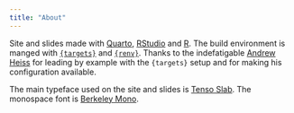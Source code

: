 ```yaml
---
title: "About"
---
```


Site and slides made with [Quarto](https://quarto.org), [RStudio](https://posit.co/downloads/) and [R](https://www.r-project.org). The build environment is manged with [`{targets}`](https://books.ropensci.org/targets/) and [`{renv}`](https://rstudio.github.io/renv/index.html). Thanks to the indefatigable [Andrew Heiss](https://www.andrewheiss.com) for leading by example with the `{targets}` setup and for making his configuration available. 

The main typeface used on the site and slides is [Tenso Slab](https://www.fontspring.com/fonts/exljbris/tenso-slab). The monospace font is [Berkeley Mono](https://berkeleygraphics.com/typefaces/berkeley-mono/).

